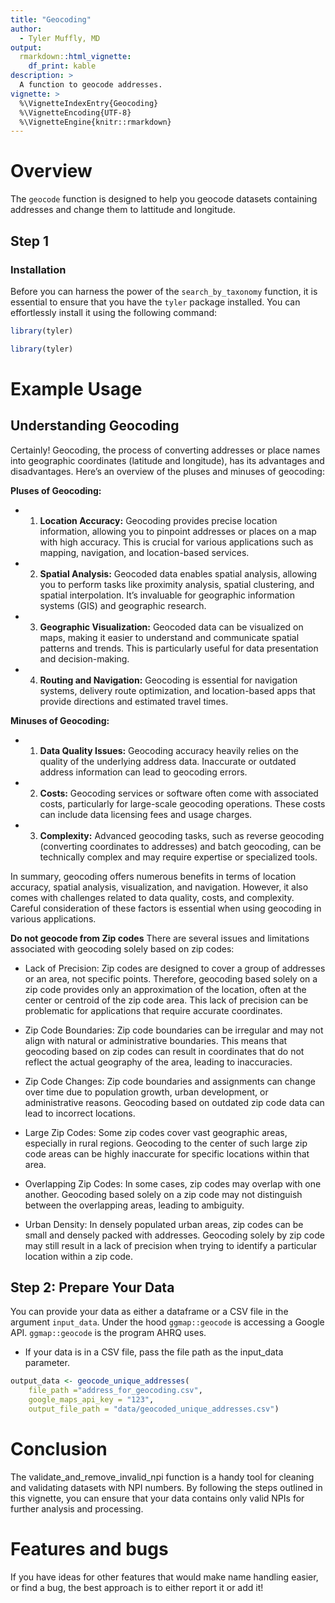```yaml
---
title: "Geocoding"
author: 
  - Tyler Muffly, MD
output: 
  rmarkdown::html_vignette:
    df_print: kable
description: >
  A function to geocode addresses.
vignette: >
  %\VignetteIndexEntry{Geocoding}
  %\VignetteEncoding{UTF-8}
  %\VignetteEngine{knitr::rmarkdown}
---
```

# Overview
The `geocode` function is designed to help you geocode datasets containing addresses and change them to lattitude and longitude.  

## Step 1
### Installation
Before you can harness the power of the `search_by_taxonomy` function, it is essential to ensure that you have the `tyler` package installed. You can effortlessly install it using the following command:

```r
library(tyler)
```
```r
library(tyler)
```

# Example Usage
## Understanding Geocoding
Certainly! Geocoding, the process of converting addresses or place names into geographic coordinates (latitude and longitude), has its advantages and disadvantages. Here's an overview of the pluses and minuses of geocoding:

**Pluses of Geocoding:**

* 1. **Location Accuracy:** Geocoding provides precise location information, allowing you to pinpoint addresses or places on a map with high accuracy. This is crucial for various applications such as mapping, navigation, and location-based services.

* 2. **Spatial Analysis:** Geocoded data enables spatial analysis, allowing you to perform tasks like proximity analysis, spatial clustering, and spatial interpolation. It's invaluable for geographic information systems (GIS) and geographic research.

* 3. **Geographic Visualization:** Geocoded data can be visualized on maps, making it easier to understand and communicate spatial patterns and trends. This is particularly useful for data presentation and decision-making.

* 4. **Routing and Navigation:** Geocoding is essential for navigation systems, delivery route optimization, and location-based apps that provide directions and estimated travel times.

**Minuses of Geocoding:**

* 1. **Data Quality Issues:** Geocoding accuracy heavily relies on the quality of the underlying address data. Inaccurate or outdated address information can lead to geocoding errors.

* 2. **Costs:** Geocoding services or software often come with associated costs, particularly for large-scale geocoding operations. These costs can include data licensing fees and usage charges.

* 3. **Complexity:** Advanced geocoding tasks, such as reverse geocoding (converting coordinates to addresses) and batch geocoding, can be technically complex and may require expertise or specialized tools.

In summary, geocoding offers numerous benefits in terms of location accuracy, spatial analysis, visualization, and navigation. However, it also comes with challenges related to data quality, costs, and complexity. Careful consideration of these factors is essential when using geocoding in various applications.

**Do not geocode from Zip codes**
There are several issues and limitations associated with geocoding solely based on zip codes:

* Lack of Precision: Zip codes are designed to cover a group of addresses or an area, not specific points. Therefore, geocoding based solely on a zip code provides only an approximation of the location, often at the center or centroid of the zip code area. This lack of precision can be problematic for applications that require accurate coordinates.

* Zip Code Boundaries: Zip code boundaries can be irregular and may not align with natural or administrative boundaries. This means that geocoding based on zip codes can result in coordinates that do not reflect the actual geography of the area, leading to inaccuracies.

* Zip Code Changes: Zip code boundaries and assignments can change over time due to population growth, urban development, or administrative reasons. Geocoding based on outdated zip code data can lead to incorrect locations.

* Large Zip Codes: Some zip codes cover vast geographic areas, especially in rural regions. Geocoding to the center of such large zip code areas can be highly inaccurate for specific locations within that area.

* Overlapping Zip Codes: In some cases, zip codes may overlap with one another. Geocoding based solely on a zip code may not distinguish between the overlapping areas, leading to ambiguity.

* Urban Density: In densely populated urban areas, zip codes can be small and densely packed with addresses. Geocoding solely by zip code may still result in a lack of precision when trying to identify a particular location within a zip code.

## Step 2: Prepare Your Data
You can provide your data as either a dataframe or a CSV file in the argument `input_data`.  Under the hood `ggmap::geocode` is accessing a Google API.  `ggmap::geocode` is the program AHRQ uses.  

* If your data is in a CSV file, pass the file path as the input_data parameter.

```r
output_data <- geocode_unique_addresses(
    file_path ="address_for_geocoding.csv",
    google_maps_api_key = "123",
    output_file_path = "data/geocoded_unique_addresses.csv")
```

# Conclusion
The validate_and_remove_invalid_npi function is a handy tool for cleaning and validating datasets with NPI numbers. By following the steps outlined in this vignette, you can ensure that your data contains only valid NPIs for further analysis and processing.

# Features and bugs
If you have ideas for other features that would make name handling easier, or find a bug, the best approach is to either report it or add it!
